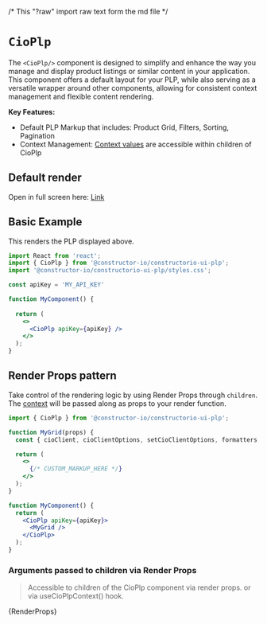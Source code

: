 /* This "?raw" import raw text form the md file */

<Meta of={CioPlpStories} />

# `CioPlp`

The `<CioPlp/>` component is designed to simplify and enhance the way you manage and display product listings or similar content in your application.
This component offers a default layout for your PLP, while also serving as a versatile wrapper around other components, allowing for consistent context management and flexible content rendering.

**Key Features:**

- Default PLP Markup that includes: Product Grid, Filters, Sorting, Pagination
- Context Management: [Context values](./?path=/docs/components-cioplp--code-examples#arguments-passed-to-children-via-render-props) are accessible within children of CioPlp

## Default render
Open in full screen here: <a href="./?path=/story/components-cioplp--primary">Link</a>
<Canvas of={CioPlpStories.Primary} />

## Basic Example
This renders the PLP displayed above.

  ```jsx
  import React from 'react';
  import { CioPlp } from '@constructor-io/constructorio-ui-plp';
  import '@constructor-io/constructorio-ui-plp/styles.css';

  const apiKey = 'MY_API_KEY'

  function MyComponent() {
    
    return (
      <>
        <CioPlp apiKey={apiKey} />
      </>
    );
  }
  ```


## Render Props pattern
Take control of the rendering logic by using Render Props through `children`. 
The [context](..?path=/docs/components-cioplp--code-examples#cioplp-context-value) will be passed along as props to your render function.

```jsx
import { CioPlp } from '@constructor-io/constructorio-ui-plp';

function MyGrid(props) {
  const { cioClient, cioClientOptions, setCioClientOptions, formatters, itemFieldGetters, urlHelpers } = props

  return (
    <>
      {/* CUSTOM_MARKUP_HERE */}
    </>
  );
}

function MyComponent() {
  return (
    <CioPlp apiKey={apiKey}>
      <MyGrid />
    </CioPlp>
  );
}
```


### Arguments passed to children via Render Props
>Accessible to children of the CioPlp component via render props.
or via useCioPlpContext() hook. 

<Markdown>{RenderProps}</Markdown>

